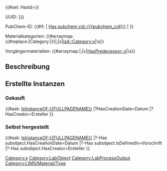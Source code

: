 <noinclude>{{OslTemplate:Helper/Docu/FormTemplate}}

{{OslTemplate:LIMS/Common/Template |id_postfix=mt}}
</noinclude>
<includeonly>
{{OslTemplate:LIMS/Common |Material|Type|name={{{display_name|}}}}}{{#set: HasId={{PAGENAME}}}}

UUID: [[HasUuid::{{{uuid|{{OslTemplate:ID/UUID/Format/Normal |{{PAGENAME}}}}}}}]]

PubChem-ID: {{#if: {{{pubchem_cid|}}} | [[Has pubchem cid::{{{pubchem_cid}}}]] | {{OslTemplate:Message/NotDefined}}}} </br>
<!-- Needs ExternalData > v2.2 ? -->
<!-- {{#if: {{{pubchem cid|}}} |
{{#get_web_data:url=https://pubchem.ncbi.nlm.nih.gov/rest/pug_view/data/compound/{{{pubchem cid}}}/XML?heading=GHS+Classification|format=xml|use xpath|data=tox=/Record/Section/Section/Section/Information[./ReferenceNumber=//Record/Reference[./SourceName="European Chemicals Agency (ECHA)"]/ReferenceNumber][./Name="Pictogram(s)"]//Markup//Extra}}
GHS classification, according to [https://pubchem.ncbi.nlm.nih.gov/compound/{{{pubchem cid}}} pubchem/ECHA]: {{#for_external_table:[[HasGhsClassification::{{{tox}}}]], }}
</br>|}} -->

Materialkategorien: {{#arraymap:{{#replace:{{{category|}}}|Category:|}}|;|x|[[Category:x]][[IsA::Category:x]]|\s}}</br>

Vorgängermaterialien: {{#arraymap:{{{predecessor|}}}|;|x|[[HasPredecessor::x]]|\s}}</br>

== Beschreibung ==
{{{description|}}}

== Erstellte Instanzen ==
=== Gekauft ===
{{#ask: [[Category:LabObject]] [[IsInstanceOf::{{FULLPAGENAME}}]]
|?HasCreationDate=Datum
|?HasCreator=Ersteller
}}

=== Selbst hergestellt ===
{{#ask: [[Category:LabProcessOutput]] [[IsInstanceOf::{{FULLPAGENAME}}]]
|?-Has subobject.HasCreationDate=Datum
|?-Has subobject.IsDefinedIn=Vorschrift
|?-Has subobject.HasCreator=Ersteller
}}

[[Category:LIMS/Material/Type]]
</includeonly>
